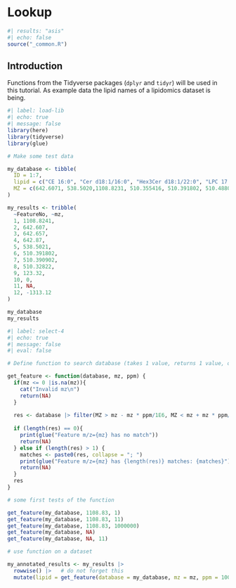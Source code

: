 # Lookup 

```r
#| results: "asis"
#| echo: false
source("_common.R")
```

## Introduction

Functions from the Tidyverse packages (`dplyr` and `tidyr`) will be used in this tutorial. As example data the lipid names of a lipidomics dataset is being.

```r
#| label: load-lib
#| echo: true
#| message: false
library(here)
library(tidyverse)
library(glue)

# Make some test data

my_database <- tibble(
  ID = 1:7, 
  lipid = c("CE 16:0", "Cer d18:1/16:0", "Hex3Cer d18:1/22:0", "LPC 17:0", "LPC O-18:0", "Cer 32:1;2", "LPE 20:0"),
  MZ = c(642.6071, 538.5020,1108.8231, 510.355416, 510.391802, 510.488071, 510.355416)
)

my_results <- tribble(
  ~FeatureNo, ~mz,
  1, 1108.8241,
  2, 642.607,
  3, 642.657,
  4, 642.87,
  5, 538.5021,
  6, 510.391802,
  7, 510.390902,
  8, 510.32822,
  9, 123.32,
  10, 0, 
  11, NA,
  12, -1313.12
)

my_database
my_results
```

```r
#| label: select-4
#| echo: true
#| message: false
#| eval: false

# Define function to search database (takes 1 value, returns 1 value, or NA + warnings)

get_feature <- function(database, mz, ppm) {
  if(mz <= 0 |is.na(mz)){
    cat("Invalid mz\n")
    return(NA)
  }
  
  res <- database |> filter(MZ > mz - mz * ppm/1E6, MZ < mz + mz * ppm/1E6) |> pull(lipid)
  
  if (length(res) == 0){
    print(glue("Feature m/z={mz} has no match"))
    return(NA)
  } else if (length(res) > 1) {
    matches <- paste0(res, collapse = "; ")
    print(glue("Feature m/z={mz} has {length(res)} matches: {matches}"))
    return(NA)
  }
  res
}

# some first tests of the function

get_feature(my_database, 1108.83, 1)
get_feature(my_database, 1108.83, 11)
get_feature(my_database, 1108.83, 1000000)
get_feature(my_database, NA)
get_feature(my_database, NA, 11)

```

```r

# use function on a dataset

my_annotated_results <- my_results |> 
  rowwise() |>   # do not forget this 
  mutate(lipid = get_feature(database = my_database, mz = mz, ppm = 100))

```

